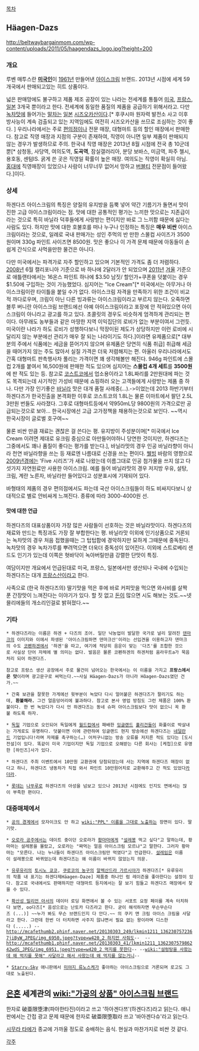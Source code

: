 [[목차]]
== Häagen-Dazs ==
http://beltwaybargainmom.com/wp-content/uploads/2011/05/haagendazs_logo.jpg?height=200
=== 개요 ===
루벤 매투스란 '''[[미국인]]'''이 [[1961년]] 만들어낸 [[아이스크림]] 브랜드. 2013년 시점에 세계 59개국에서 판매되고있는 히트 상품이다. 

넓은 판매망에도 불구하고 제품 제조 공장이 있는 나라는 전세계를 통틀어 [[미국]], [[프랑스]], [[일본]] 3개국 뿐이라고 한다. 전세계에 동일한 품질의 제품을 공급하기 위해서라고. 다만 [[녹차]]맛에 들어가는 [[말차]]는 [[일본]] [[시즈오카]]산이다.[* 후쿠시마 원자력 발전소 사고 이후 방사능이 계속 검출되고 있는 지역임에도 여전히 시즈오카산을 쓰므로 조심하는 것이 좋다. ] 우리나라에서는 주로 [[편의점]]이나 전문 매장, 대형마트 등의 할인 매장에서 판매한다. 참고로 직영 매장과 지점의 구분이 존재하여, 직영이 아니면 일부 제품이 판매되지 않는 경우가 발생하므로 주의. 한국내 직영 매장은 2013년 8월 시점에 전국 총 10군데뿐[* 삼청동, 사당역, 여의도역, '''도곡역''', 잠실갤러리아, 분당 보바스, 미금역, 파주 첼시, 용호동, 센텀IS. 굵게 쓴 곳은 직영일 확률이 높은 매장. 여의도는 직영이 확실히 아님. [[홍대]]에 직영매장이 있었으나 사람이 너무너무 없어서 망하고 [[버블티]] 전문점이 들어왔다.]이다.

=== 상세 ===
하겐다즈 아이스크림의 특징은 양질의 유지방을 듬뿍 넣어 약간 기름기가 돌면서 맛이 진한 고급 아이스크림이라는 점. 맛에 대한 공통적인 평가는 느끼한 맛으로는 지존급이라는 것으로 특히 바닐라 덕후들에게 사랑받는 편이지만 바로 그 느끼함 때문에 싫다는 사람도 있다. 하지만 맛에 대한 호불호를 떠나 누구나 인정하는 특징은 '''매우 비싼''' 아이스크림이라는 것으로, 일례로 국내 판매가는 성인 주먹의 반 만한 스몰컵 사이즈가 3500원이며 330g 파인트 사이즈면 8500원. 맛은 좋으나 이 가격 문제 때문에 아동들이 손쉽게 간식으로 사먹을만한 물건은 아니다.

다만 미국에서는 파격가로 자주 할인하고 있으며 기본적인 가격도 좀 더 저렴하다. [[2008년]] 6월 캘리포니아 기준으로 바 하나에 2달러가 안 되었으며 [[2011년]] [[겨울]] 기준으로 애틀랜타에서는 16온스 파인트 하나에 $3.50 남짓/ 할인가+쿠폰을 덧붙이는 경우 $1.50에 구입하는 것이 가능했었다. 심지어는 "Ice Cream"[* 미국에서는 아무거나 아이스크림이란 타이틀을 붙일 수가 없다. 아이스크림 자격을 만족하기 위한 조건이 비교적 까다로우며, 크림이 아닌 다른 빙과류는 아이스크림이라고 부르지 않는다. 오죽하면 블루 버니란 아이스크림 브랜드에선 아예 아이스크림이라고 포장에 안 적혀있으면 아이스크림이 아니라고 광고를 하고 있다. 초콜릿의 경우도 비슷하게 엄격하게 관리되는 편이다. 아무래도 농부들과 같은 마땅한 지역 이익집단의 로비가 없는 부분이여서 그런듯. 미국이란 나라가 하도 로비가 성행하다보니 막장이된 제도가 상당하지만 이런 로비에 시달리지 않는 부분에선 관리가 매우 잘 되는 나라이기도 하다.]이라면 유제품으로[* 대부분의 주에서 식품에는 세금을 뜯어가지 않으며 유제품은 당연히 식품 취급] 취급해 세금을 때어가지 않는 주도 많아서 실질 가격은 더욱 저렴해지는 편. 아울러 우리나라에서도 간혹 대형마트 판촉행사차 풀리는 가격이면 꽤 생각해볼만 해진다. 946g 파인트에 스몰컵 2개를 붙여서 16,500원에 판매한 적도 있으며 심지어는 '''스몰컵 4개 세트'''를 '''3500원'''에 판 적도 있는 등. 참고로 [[코스트코]]에서 업소용이라고 1.8L짜리를 2만원대에 파는 것도 목격되는데 사기적인 가성비 때문에 쇼핑하러 오는 고객들에게 사랑받는 제품 중 하나. 다만 가장 인기좋은 [[바닐라]] 맛은 대개 품절 사례중(…).->이었는데 2013 하반기부터 하겐다즈가 한국진출을 본격화한 이후로 코스트코의 1.8L는 물론 이마트에서 팔던 2.5L 3만원 번들도 사라졌다. 그후로 대형마트등에서 약950mL당 9800원의 가격으로만 공급되는것으로 보아... 한국시장에선 고급 고가정책을 채용하는것으로 보인다. ~~역시 한국시장이 글로벌 호구여~~ 

물론 비싼 만큼 재료는 괜찮은 걸 쓴다는 평. 유지방이 주성분이며[* 미국에서 Ice Cream 이려면 제대로 유크림 중심으로 아만들어야하니 당연한 것이지만, 하겐다즈는 그중에서도 꽤나 품질이 좋다는 평가를 받는다.], 바닐라맛의 경우 인공 바닐라향이 아니라 천연 바닐라향을 쓰는 등 재료엔 나름대로 신경을 쓰는 편이다. [[웰빙]] 바람의 영향으로 [[2009년]]경에는 'Five 시리즈'가 새로 나왔는데 이름그대로 인공 첨가물을 쓰지 않고 다섯가지 자연원료만 사용한 아이스크림. 예를 들어 바닐라맛의 경우 저지방 우유, 설탕, 크림, 계란 노른자, 바닐라만 들어있다고 성분표시에 기재되어 있다.

바형태의 제품의 경우 편의점에서도 파는데 국산 아이스크림들이 하도 비싸지다보니 상대적으로 별로 안비싸게 느껴진다. 종류에 따라 3000-4000원 선.

==== 맛에 대한 언급 ====
하겐다즈의 대표상품이자 가장 많은 사람들이 선호하는 것은 바닐라맛이다. 하겐다즈의 재료와 만드는 특징과도 가장 잘 부합한다는 평. 바닐라맛 이외에 인기상품으로 거론되는 녹차맛의 경우 처음 접했을때는 그 텁텁함에 경악하지만 묘하게 그때문에 중독된다. 녹차맛의 경우 녹차가루를 뿌려먹으면 더욱더 중독성이 있어진다. 이외에 스트로베리 샌드도 인기가 있는데 이쪽은 혓바닥이 녹아버릴만큼 강렬한 단맛이 특징. 

여담이지만 개요에서 언급된대로 미국, 프랑스, 일본에서만 생산되나 국내에 수입되는 하겐다즈는 대개 [[프랑스]]산이라고 한다.

사족으로 (한국 하겐다즈의) 딸기맛을 먹은 후에 바로 커피맛을 먹으면 와사비를 살짝 푼 간장맛이 느껴진다는 이야기가 있다. 할 짓 없고 [[돈]]이 많으면 시도 해보는 것도.~~넷믈리에들의 개소리인걸로 밝혀졌다.~~

=== 기타 ===
 * 하겐다즈라는 이름은 하겐 + 다즈의 조어. 일단 낙농업이 발달한 국가로 널리 알려진 [[덴마크]]의 이미지와 이에서 파생된 '아이스크림하면 덴마크산'이라는 선입견을 이용하고자 덴마크의 수도 [[코펜하겐]]에서 '하겐'을 따고, 여기에 적당히 음운이 맞는 '다즈'를 조합한 것으로 사실상 단어 자체에 별 의미는 없다. 발음은 물론 코펜하겐의 하겐처럼 움라우트a가 묵음처리 되어 하겐다즈. 

 참고로 프랑스 생산 공장에서 주로 물건이 넘어오는 한국에서는 이 이름을 가지고 '''프랑스에서 온 맛'''이라며 광고문구로 써먹는다.~~사실 Häagen-Dazs가 아니라 Hɑ̃agen-Dazs였던 건가.~~

 * 간혹 보관을 잘못한 가게에선 윗부분이 녹았다 다시 얼어붙은 하겐다즈가 팔리기도 하는데, '''환불해라.''' 그건 얼음덩어리에 불과하다. 참고로 본사 영업 방침도 그런 제품은 100% 환불이다. 한 번 녹았다가 다시 언 하겐다즈는 동네 슈퍼 아이스크림보다 맛이 없으니 꼭 환불 하도록 하자.

 * [[독일]] 기업으로 오인되어 독일에게 [[월드컵]]에서 패배한 [[잉글랜드]] [[훌리건]]들이 화풀이로 박살내는 가게로도 유명하다. 덧붙이면 이에 관련하여 잉글랜드 현지 방송에선 하겐다즈는 [[네덜란드]] 기업입니다!라며 자제를 촉구하는(…) 어처구니없는 방송 오류를 저지른 적도 있다는 [도시전설]이 있다. 똑같이 미국 기업이지만 독일 기업으로 오해받는 다른 회사는 [케첩]으로 유명한 [하인즈]사가 있다.

 * 하겐다즈 주최 이벤트에서 10만원 교환권에 당첨되었는데 사는 지역에 하겐다즈 매장이 없다고 하니, 하겐다즈 냉동차가 직접 와서 파인트 10만원어치로 교환해주고 간 적도 있었다[[카더라]].

 * [[롯데제과|롯데]]는 [[나뚜루]]로 하겐다즈의 아성을 넘보고 있으나 2013년 시점에도 인지도 면에서는 많이 부족한 편이다.

=== 대중매체에서 ===
 * [[공의 경계]]에서 모자이크도 안 하고 [[wiki:"PPL" 이름을 그대로 노출]]하는 장면이 있다. 딸기맛.

 * [[오로라 공주(드라마)|오로라 공주]]에서는 데이트 중이던 오로라가 [[황마마]]에게 "[[설레임#s-2|설레봉]] 먹고 싶다"고 말하는데, 황마마는 설레봉을 몰랐고, 오로라는 "짜먹는 얼음 아이스크림 모르냐"고 말한다. 그러자 황마마는 "모른다. 나는 누나들이 하겐다즈 아이스크림만 먹였다"고 언급한다. [[설레임#s-2|설레임]]은 이름이 설레봉으로 바뀌었는데 하겐다즈는 왜 이름이 바뀌지 않았는지 의문.

 * [[유루유리]]의 [[토시노 쿄코]], [[쿠로코의 농구]]의 [[알렉산드라 가르시아]]가 하겐다즈[* 유루유리의 작품 내 표기는 하겐다제Häagen-Daze] 제품중 하나인 럼 레이즌을 좋아한다는 설정이 있다. 참고로 국내에서도 판매하지만 대형마트 등지에서는 잘 보기 힘들고 하겐다즈 매장에서 찾을 수 있다.

 * [[확산성 밀리언 아서]]의 데이터 로딩 화면에서 볼 수 있는 서포트 요정 페이를 계속 터치하다 보면, oo다즈[* 음성으로는 난토카 다즈라고 한다. 굳이 해석하자면 무슨무슨다즈 (...)] ~~누가 봐도 무슨 브랜드인지 다 안다.~~ 의 쿠키 앤 크림 아이스 크림을 사달라고 한다. 그런데 한번 더 터치하면 사주지 않냐면서 필요 없는 왕이라며 디스한다 (.....) --[[http://mcafethumb2.phinf.naver.net/20130303_249/lkmin1211_1362307572367jiByW_JPEG/img_6950.jpeg?type=w420_2 하지만 사줘도]]--  --[[http://mcafethumb1.phinf.naver.net/20130303_41/lkmin1211_136230757986242wdS_JPEG/img_6951.jpeg?type=w420_2 먹지를 못한다]]-- --[[wiki:"설렁탕을 사왔는데 왜 먹지를 못해" 사달라고 해서 사왔는데 왜 먹지를 않는거니]]-- 

 * [[Starry☆Sky]] 애니판에서 [[미야지 류노스케]]가 좋아하는 아이스크림으로 거론되며 로고도 그대로 노출된다.

== [[은혼]] 세계관의 [[wiki:"가공의 상품" 아이스크림 브랜드]] ==
한자로 破亜限堕津(파아한타진)이라고 쓰고 '하아겐다쯔'(하겐다즈)라고 읽는다. 애니판에서는 간접 광고 문제 때문에 한자로 破亜限堕取라 쓰고 '바아겐다슈'라고 읽는다.

[[시무라 타에]]가 종교에 가까울 정도로 숭배하는 음식. 현실과 마찬가지로 비싼 것 같다.

[[각주]]
